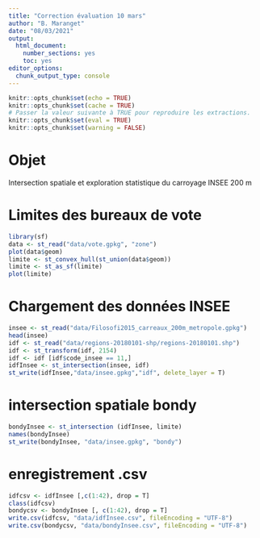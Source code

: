 ```yaml
---
title: "Correction évaluation 10 mars"
author: "B. Maranget"
date: "08/03/2021"
output: 
  html_document: 
    number_sections: yes
    toc: yes
editor_options: 
  chunk_output_type: console
---
```



```r
knitr::opts_chunk$set(echo = TRUE)
knitr::opts_chunk$set(cache = TRUE)
# Passer la valeur suivante à TRUE pour reproduire les extractions.
knitr::opts_chunk$set(eval = TRUE)
knitr::opts_chunk$set(warning = FALSE)
```

# Objet

Intersection spatiale et exploration statistique du carroyage INSEE 200 m



# Limites des bureaux de vote

```r
library(sf)
data <- st_read("data/vote.gpkg", "zone")
plot(data$geom)
limite <- st_convex_hull(st_union(data$geom))
limite <- st_as_sf(limite)
plot(limite)
```


# Chargement des données INSEE

```r
insee <- st_read("data/Filosofi2015_carreaux_200m_metropole.gpkg")
head(insee)
idf <- st_read("data/regions-20180101-shp/regions-20180101.shp")
idf <- st_transform(idf, 2154)
idf <- idf [idf$code_insee == 11,]
idfInsee <- st_intersection(insee, idf)
st_write(idfInsee,"data/insee.gpkg","idf", delete_layer = T)
```


# intersection spatiale bondy

```r
bondyInsee <- st_intersection (idfInsee, limite)
names(bondyInsee)
st_write(bondyInsee, "data/insee.gpkg", "bondy")

```



# enregistrement .csv

```r
idfcsv <- idfInsee [,c(1:42), drop = T]
class(idfcsv)
bondycsv <- bondyInsee [, c(1:42), drop = T]
write.csv(idfcsv, "data/idfInsee.csv", fileEncoding = "UTF-8")
write.csv(bondycsv, "data/bondyInsee.csv", fileEncoding = "UTF-8")
```

